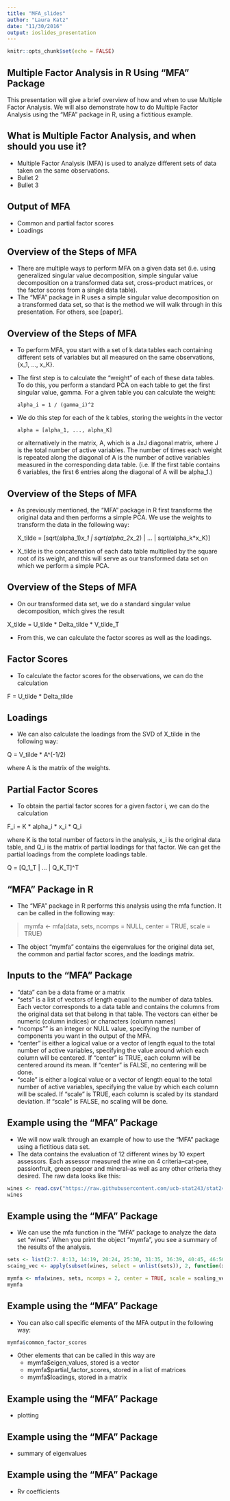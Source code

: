 ```yaml
---
title: "MFA_slides"
author: "Laura Katz"
date: "11/30/2016"
output: ioslides_presentation
---
```


```r
knitr::opts_chunk$set(echo = FALSE)
```

## Multiple Factor Analysis in R Using "MFA" Package

This presentation will give a brief overview of how and when to use Multiple Factor Analysis. We will also demonstrate how to do Multiple Factor Analysis using the "MFA" package in R, using a fictitious example.

## What is Multiple Factor Analysis, and when should you use it?

- Multiple Factor Analysis (MFA) is used to analyze different sets of data taken on the same observations.
- Bullet 2
- Bullet 3

## Output of MFA

- Common and partial factor scores
- Loadings

## Overview of the Steps of MFA

- There are multiple ways to perform MFA on a given data set (i.e. using generalized singular value decomposition, simple singular value decomposition on a transformed data set, cross-product matrices, or the factor scores from a single data table).
- The "MFA" package in R uses a simple singular value decomposition on a transformed data set, so that is the method we will walk through in this presentation. For others, see [paper].

## Overview of the Steps of MFA

- To perform MFA, you start with a set of k data tables each containing different sets of variables but all measured on the same observations, {x_1, ..., x_K}.
- The first step is to calculate the "weight" of each of these data tables. To do this, you perform a standard PCA on each table to get the first singular value, gamma. For a given table you can calculate the weight:

      alpha_i = 1 / (gamma_i)^2

- We do this step for each of the k tables, storing the weights in the vector

      alpha = [alpha_1, ..., alpha_K]
      
  or alternatively in the matrix, A, which is a JxJ diagonal matrix, where J is the total number of active variables. The number of times each weight is repeated along the diagonal of A is the number of active variables measured in the corresponding data table. (i.e. If the first table contains 6 variables, the first 6 entries along the diagonal of A will be alpha_1.)
  
## Overview of the Steps of MFA

- As previously mentioned, the "MFA" package in R first transforms the original data and then performs a simple PCA. We use the weights to transform the data in the following way:

    X_tilde = [sqrt(alpha_1)*x_1 | sqrt(alpha_2*x_2) | ... | sqrt(alpha_k*x_K)]

- X_tilde is the concatenation of each data table multiplied by the square root of its weight, and this will serve as our transformed data set on which we perform a simple PCA.

## Overview of the Steps of MFA

- On our transformed data set, we do a standard singular value decomposition, which gives the result

X_tilde = U_tilde * Delta_tilde * V_tilde_T

- From this, we can calculate the factor scores as well as the loadings.

## Factor Scores

- To calculate the factor scores for the observations, we can do the calculation

F = U_tilde * Delta_tilde

## Loadings

- We can also calculate the loadings from the SVD of X_tilde in the following way:

Q = V_tilde * A^(-1/2)

where A is the matrix of the weights.

## Partial Factor Scores

- To obtain the partial factor scores for a given factor i, we can do the calculation

F_i = K * alpha_i * x_i * Q_i

where K is the total number of factors in the analysis, x_i is the original data table, and Q_i is the matrix of partial loadings for that factor. We can get the partial loadings from the complete loadings table.

Q = [Q_1_T | ... | Q_K_T]^T

## "MFA" Package in R

- The "MFA" package in R performs this analysis using the mfa function. It can be called in the following way:

> mymfa <- mfa(data, sets, ncomps = NULL, center = TRUE, scale = TRUE)

- The object "mymfa" contains the eigenvalues for the original data set, the common and partial factor scores, and the loadings matrix.

## Inputs to the "MFA" Package

- "data" can be a data frame or a matrix
- "sets" is a list of vectors of length equal to the number of data tables. Each vector corresponds to a data table and contains the columns from the original data set that belong in that table. The vectors can either be numeric (column indices) or characters (column names)
- "ncomps"" is an integer or NULL value, specifying the number of components you want in the output of the MFA.
- "center" is either a logical value or a vector of length equal to the total number of active variables, specifying the value around which each column will be centered. If "center" is TRUE, each column will be centered around its mean. If "center" is FALSE, no centering will be done.
- "scale" is either a logical value or a vector of length equal to the total number of active variables, specifying the value by which each column will be scaled. If "scale" is TRUE, each column is scaled by its standard deviation. If "scale" is FALSE, no scaling will be done.

## Example using the "MFA" Package

- We will now walk through an example of how to use the "MFA" package using a fictitious data set.
- The data contains the evaluation of 12 different wines by 10 expert assessors. Each assessor measured the wine on 4 criteria--cat-pee, passionfruit, green pepper and mineral--as well as any other criteria they desired. The raw data looks like this:

```r
wines <- read.csv("https://raw.githubusercontent.com/ucb-stat243/stat243-fall-2016/master/problem-sets/final-project/data/wines.csv", stringsAsFactors = FALSE)
wines
```

## Example using the "MFA" Package

- We can use the mfa function in the "MFA" package to analyze the data set "wines". When you print the object "mymfa", you see a summary of the results of the analysis.

```r
sets <- list(2:7. 8:13, 14:19, 20:24, 25:30, 31:35, 36:39, 40:45, 46:50, 51:54)
scaing_vec <- apply(subset(wines, select = unlist(sets)), 2, function(x) sqrt(sum((x - mean(x))^2)))

mymfa <- mfa(wines, sets, ncomps = 2, center = TRUE, scale = scaling_vec)
mymfa
```

## Example using the "MFA" Package

- You can also call specific elements of the MFA output in the following way:

```r
mymfa$common_factor_scores
```

- Other elements that can be called in this way are
  - mymfa$eigen_values, stored is a vector
  - mymfa$partial_factor_scores, stored in a list of matrices
  - mymfa$loadings, stored in a matrix

## Example using the "MFA" Package

- plotting

## Example using the "MFA" Package

- summary of eigenvalues

## Example using the "MFA" Package

- Rv coefficients
